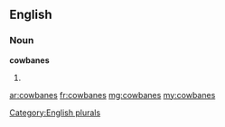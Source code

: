 ==English==

===Noun===
'''cowbanes'''

# {{plural of|[[cowbane]]}}

[[Category:English plurals]]

[[ar:cowbanes]]
[[fr:cowbanes]]
[[mg:cowbanes]]
[[my:cowbanes]]